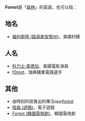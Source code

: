 '''Forest'''是「[[森林|森林]]」的英語，也可以指：

== 地名 ==
* [[福利斯特_(路易斯安那州)|福利斯特 (路易斯安那州)]]，美國村鎮

== 人名 ==
* [[科力士·韋德加|科力士·韋德加]]，美國電影演員
* [[f0rest|f0rest]]，瑞典職業電競選手

== 其他 ==
* 由時刻科技推出的專注app[https://forestapp.cc forest]
* [[陰森_(遊戲)|陰森 (遊戲)]]，電子遊戲
* [[Forest_(韓國電視劇)|Forest (韓國電視劇)]]，韓國電視劇

{{disambig|Cat=非中文名稱消歧義|F}}
